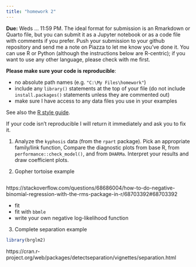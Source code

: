 ```yaml
---
title: "homework 2"
---
```


**Due:** Weds ... 11:59 PM. The ideal format for submission is an Rmarkdown or Quarto file, but you can submit it as a Jupyter notebook or as a code file with comments if you prefer. Push your submission to your github repository and send me a note on Piazza to let me know you've done it. You can use R or Python (although the instructions below are R-centric); if you want to use any other language, please check with me first.

**Please make sure your code is reproducible**:

* no absolute path names (e.g. `"C:\My Files\homework"`)
* include any `library()` statements at the top of your file (do not include `install.packages()` statements unless they are commented out)
* make sure I have access to any data files you use in your examples

See also the [R style guide](https://bbolker.github.io/stats720/R_style.html).

If your code isn't reproducible I will return it immediately and ask you to fix it.

1. Analyze the `kyphosis` data (from the `rpart` package). Pick an appropriate family/link function,  Compare the diagnostic plots from base R, from `performance::check_model()`, and from `DHARMa`. Interpret your results and draw coefficient plots.


2. Gopher tortoise example

```r

```

https://stackoverflow.com/questions/68686004/how-to-do-negative-binomial-regression-with-the-rms-package-in-r/68703392#68703392

* fit
* fit with `bbmle`
* write your own negative log-likelihood function
3. Complete separation example

```r
library(brglm2)
```

https://cran.r-project.org/web/packages/detectseparation/vignettes/separation.html

